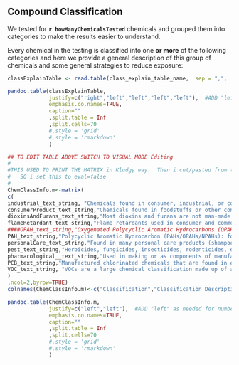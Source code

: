 ## Compound Classification {#class_link_id}

We tested for **`r howManyChemicalsTested`** chemicals and grouped them into categories to make the results easier to understand.


<!-- Our `r testName`  tests for **`r howManyChemicalsTested`** chemicals. 
We have classified these chemicals into a few categories to make these results easier to understand.
-->

Every chemical in the testing is classified into one **or more** of the following categories and here we provide a general description of this group of chemicals and some general strategies to reduce exposure:


```r




classExplainTable <- read.table(class_explain_table_name,  sep = ",",  header = TRUE   )

pandoc.table(classExplainTable,
             justify=c("right","left","left","left","left"),  #ADD "left" as needed for number of "ncol" above
             emphasis.co.names=TRUE,
             caption=""
             ,split.table = Inf
             ,split.cells=70
             #,style = 'grid'
             #,style = 'rmarkdown'
             )

```



```r
## TO EDIT TABLE ABOVE SWITCH TO VISUAL MODE Editing
#
#THIS USED TO PRINT THE MATRIX in Kludgy way.  Then i cut/pasted from the OUTPUT of the below and then moved this into VISUAL mode temporarily which made editing it much easier
#   SO i set this to eval=false
#
ChemClassInfo.m<-matrix(
c(
industrial_text_string, "Chemicals found in consumer, industrial, or commercial products or product streams",
consumerProduct_text_string,"Chemicals found in foodstuffs or other consumable goods such as cigarettes, coffee, and spices  or other products intended for household or personal use", 
dioxinsAndFurans_text_string,"Most dioxins and furans are not man-made or produced intentionally but are created when other chemicals or products (such as herbicides, pulp, paper) are made.  In addition, they can be produced when products are burned.",
flameRetardant_text_string,"Flame retardants used in consumer and commercial products such as polybrominated diphenyl ethers (PBDEs), polybrominated biphenyls (PBBs), and organic phosphate flame retardants (OPFRs) and others",
####OPAH_text_string,"Oxygenated Polycyclic Aromatic Hydrocarbons (OPAHs): Found in fossil-fuel/combustion-based sources or weathered PAHs",
PAH_text_string,"Polycyclic Aromatic Hydrocarbon (PAHs/OPAHs/NPAHs): found in petroleum, fuels and combustion of organic matter",
personalCare_text_string,"Found in many personal care products (shampoos, perfumes, other cosmetics...)",
pest_text_string,"Herbicides, fungicides, insecticides, rodenticides, etc. or degradation products of pesticides",
pharmacological__text_string,"Used in making or as components of manufactured drugs",
PCB_text_string,"Manufactured chlorinated chemicals that are found in electrical, lighting, gas and construction industries",
VOC_text_string, "VOCs are a large chemical classification made up of alkanes, benzenes, and other   volatile (i.e. easily airborne) compounds that are found in burning fuels and released from many   consumer products like solvents, paints, adhesives, preservatives, cleaners and building materials."
)
,ncol=2,byrow=TRUE)
colnames(ChemClassInfo.m)<-c("Classification","Classification Description")

pandoc.table(ChemClassInfo.m,
             justify=c("left","left"),  #ADD "left" as needed for number of "ncol" above
             emphasis.co.names=TRUE,
             caption=""
             ,split.table = Inf
             ,split.cells=70
             #,style = 'grid'
             #,style = 'rmarkdown'
             )

```
